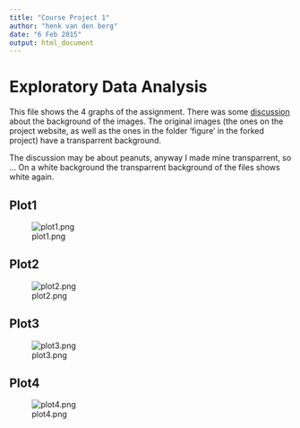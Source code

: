 ```yaml
---
title: "Course Project 1"
author: "henk van den berg"
date: "6 Feb 2015"
output: html_document
---
```


# Exploratory Data Analysis

This file shows the 4 graphs of the assignment. There was some [discussion](https://class.coursera.org/exdata-011/forum/thread?thread_id=24) 
about the background of the images. The original images (the ones on the project website,
as well as the ones in the folder 'figure' in the forked project) have a transparrent background.

The discussion may be about peanuts, anyway I made mine transparrent, so ...
On a white background the transparrent background of the files shows white again.

## Plot1
![plot1.png](plot1.png)

## Plot2
![plot2.png](plot2.png)

## Plot3
![plot3.png](plot3.png)

## Plot4
![plot4.png](plot4.png)
